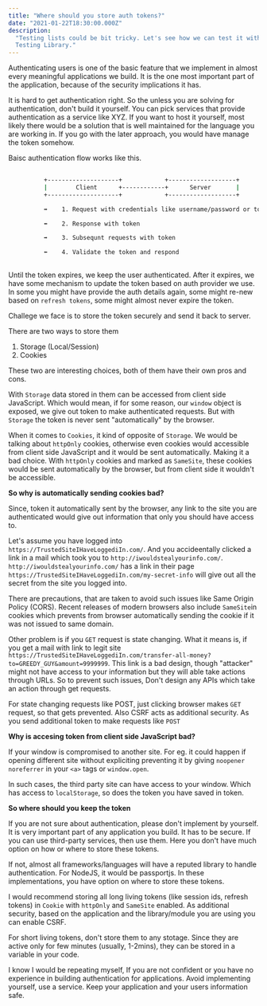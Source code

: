```yaml
---
title: "Where should you store auth tokens?"
date: "2021-01-22T18:30:00.000Z"
description:
  "Testing lists could be bit tricky. Let's see how we can test it with React
  Testing Library."
---
```


Authenticating users is one of the basic feature that we implement in almost
every meaningful applications we build. It is the one most important part of the
application, because of the security implications it has.

It is hard to get authentication right. So the unless you are solving for
authentication, don't build it yourself. You can pick services that provide
authentication as a service like XYZ. If you want to host it yourself, most
likely there would be a solution that is well maintained for the language you
are working in. If you go with the later approach, you would have manage the
token somehow.

Baisc authentication flow works like this.

```sh no-line-numbers
​
          +--------------------+            +-------------------+
          |        Client      +------------+      Server       |
          +--------------------+            +-------------------+

          ➡️    1. Request with credentials like username/password or tokens(refresh)

          ⬅️    2. Response with token

          ➡️    3. Subsequnt requests with token

          ⬅️    4. Validate the token and respond
​

```

Until the token expires, we keep the user authenticated. After it expires, we
have some mechanism to update the token based on auth provider we use. In some
you might have provide the auth details again, some might re-new based on
`refresh tokens`, some might almost never expire the token.

Challege we face is to store the token securely and send it back to server.

There are two ways to store them

1. Storage (Local/Session)
2. Cookies

These two are interesting choices, both of them have their own pros and cons.

With `Storage` data stored in them can be accessed from client side JavaScript.
Which would mean, if for some reason, our `window` object is exposed, we give
out token to make authenticated requests. But with `Storage` the token is never
sent "automatically" by the browser.

When it comes to `Cookies`, it kind of opposite of `Storage`. We would be
talking about `httpOnly` cookies, otherwise even cookies would accessible from
client side JavaScript and it would be sent automatically. Making it a bad
choice. With `httpOnly` cookies and marked as `SameSite`, these cookies would be
sent automatically by the browser, but from client side it wouldn't be
accessible.

**So why is automatically sending cookies bad?**

Since, token it automatically sent by the browser, any link to the site you are
authenticated would give out information that only you should have access to.

Let's assume you have logged into `https://TrustedSiteIHaveLoggediIn.com/`. And
you accideentally clicked a link in a mail which took you to
`http://iwouldstealyourinfo.com/`. `http://iwouldstealyourinfo.com/` has a link
in their page `https://TrustedSiteIHaveLoggediIn.com/my-secret-info` will give
out all the secret from the site you logged into.

There are precautions, that are taken to avoid such issues like Same Origin
Policy (CORS). Recent releases of modern browsers also include `SameSite`in
cookies which prevents from browser automatically sending the cookie if it was
not issued to same domain.

Other problem is if you `GET` request is state changing. What it means is, if
you get a mail with link to legit site
`https://TrustedSiteIHaveLoggediIn.com/transfer-all-money?to=GREEDY_GUY&amount=9999999`.
This link is a bad design, though "attacker" might not have access to your
information but they will able take actions through URLs. So to prevent such
issues, Don't design any APIs which take an action through get requests.

For state changing requests like POST, just clicking browser makes `GET`
request, so that gets prevented. Also CSRF acts as additional security. As you
send additional token to make requests like `POST`

**Why is accesing token from client side JavaScript bad?**

If your window is compromised to another site. For eg. it could happen if
opening different site without expliciting preventing it by giving
`noopener noreferrer` in your `<a>` tags or `window.open`.

In such cases, the third party site can have access to your window. Which has
access to `localStorage`, so does the token you have saved in token.

**So where should you keep the token**

If you are not sure about authentication, please don't implement by yourself. It
is very important part of any application you build. It has to be secure. If you
can use third-party services, then use them. Here you don't have much option on
how or where to store these tokens.

If not, almost all frameworks/languages will have a reputed library to handle
authentication. For NodeJS, it would be passportjs. In these implementations,
you have option on where to store these tokens.

I would recommend storing all long living tokens (like session ids, refresh
tokens) in `Cookie` with `httpOnly` and `SameSite` enabled. As additional
security, based on the application and the library/module you are using you can
enable CSRF.

For short living tokens, don't store them to any stotage. Since they are active
only for few minutes (usually, 1-2mins), they can be stored in a variable in
your code.

I know I would be repeating myself, If you are not confident or you have no
experience in building authentication for applications. Avoid implementing
yourself, use a service. Keep your application and your users information safe.
